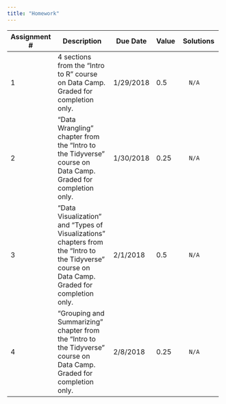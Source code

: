 ```yaml
---
title: "Homework"
---
```


+--------------+-----------------------------------------------+-----------+-------+------------------------------------------+
| Assignment # | Description                                   | Due Date  | Value | Solutions                                |
+==============+===============================================+===========+=======+==========================================+
|    1         | 4 sections from the "Intro to R" course on    | 1/29/2018 |  0.5  |       N/A                                |
|              | Data Camp. Graded for completion only.        |           |       |                                          |
+--------------+-----------------------------------------------+-----------+-------+------------------------------------------+
|    2         | "Data Wrangling" chapter from the "Intro to   | 1/30/2018 |  0.25 |       N/A                                |
|              | the Tidyverse" course on Data Camp.           |           |       |                                          |
|              | Graded for completion only.                   |           |       |                                          |
+--------------+-----------------------------------------------+-----------+-------+------------------------------------------+
|    3         | "Data Visualization" and "Types of            | 2/1/2018  |  0.5  |       N/A                                |
|              | Visualizations" chapters from the "Intro to   |           |       |                                          |
|              | the Tidyverse" course on Data Camp.           |           |       |                                          |
|              | Graded for completion only.                   |           |       |                                          |
+--------------+-----------------------------------------------+-----------+-------+------------------------------------------+
|    4         | "Grouping and Summarizing"                    | 2/8/2018  |  0.25 |       N/A                                |
|              | chapter from the "Intro to                    |           |       |                                          |
|              | the Tidyverse" course on Data Camp.           |           |       |                                          |
|              | Graded for completion only.                   |           |       |                                          |
+--------------+-----------------------------------------------+-----------+-------+------------------------------------------+
